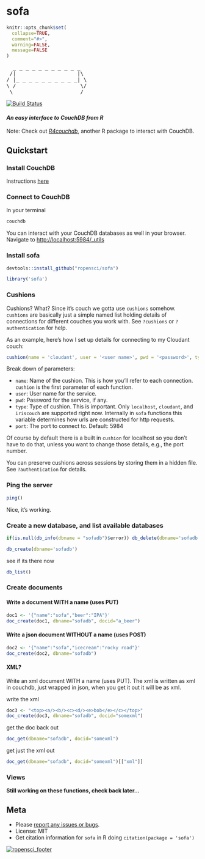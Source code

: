 sofa
====

```r
knitr::opts_chunk$set(
  collapse=TRUE,
  comment="#>",
  warning=FALSE, 
  message=FALSE
)
```

<pre>
  _ _ _ _ _ _ _ _ _ _ _ 
 /|                   |\
/ |_ _ _ _ _ _ _ _ _ _| \
\ /                    \/
 \ ___________________ /
</pre>

[![Build Status](https://travis-ci.org/ropensci/sofa.png?branch=master)](https://travis-ci.org/ropensci/sofa)

#### *An easy interface to CouchDB from R*

Note: Check out [*R4couchdb*](https://github.com/wactbprot/R4CouchDB), another R package to interact with CouchDB. 

## Quickstart

### Install CouchDB

Instructions [here](http://wiki.apache.org/couchdb/Installation)

### Connect to CouchDB

In your terminal 

```sh
couchdb
```

You can interact with your CouchDB databases as well in your browser. Navigate to [http://localhost:5984/_utils](http://localhost:5984/_utils)

### Install sofa

```r
devtools::install_github("ropensci/sofa")
```

```r
library('sofa')
```

### Cushions

Cushions? What? Since it's couch we gotta use `cushions` somehow. `cushions` are basically just a simple named list holding details of connections for different couches you work with. See `?cushions` or `?authentication` for help. 

As an example, here's how I set up details for connecting to my Cloudant couch:

```r
cushion(name = 'cloudant', user = '<user name>', pwd = '<password>', type = "cloudant")
```

Break down of parameters: 

* `name`: Name of the cushion. This is how you'll refer to each connection. `cushion` is the first parameter of each function. 
* `user`: User name for the service.
* `pwd`: Password for the service, if any.
* `type`: Type of cushion. This is important. Only `localhost`, `cloudant`, and `iriscouch` are supported right now. Internally in `sofa` functions this variable determines how urls are constructed for http requests. 
* `port`: The port to connect to. Default: 5984

Of course by default there is a built in `cushion` for localhost so you don't have to do that, unless you want to change those details, e.g., the port number.

You can preserve cushions across sessions by storing them in a hidden file. See `?authentication` for details.

### Ping the server

```r
ping()
```

Nice, it's working.

### Create a new database, and list available databases

```r
if(is.null(db_info(dbname = "sofadb")$error)) db_delete(dbname='sofadb')
```

```r
db_create(dbname='sofadb')
```

see if its there now

```r
db_list()
```

### Create documents

#### Write a document WITH a name (uses PUT)

```r
doc1 <- '{"name":"sofa","beer":"IPA"}'
doc_create(doc1, dbname="sofadb", docid="a_beer")
```

#### Write a json document WITHOUT a name (uses POST)

```r
doc2 <- '{"name":"sofa","icecream":"rocky road"}'
doc_create(doc2, dbname="sofadb")
```

#### XML? 

Write an xml document WITH a name (uses PUT). The xml is written as xml in couchdb, just wrapped in json, when you get it out it will be as xml.

write the xml

```r
doc3 <- "<top><a/><b/><c><d/><e>bob</e></c></top>"
doc_create(doc3, dbname="sofadb", docid="somexml")
```

get the doc back out

```r
doc_get(dbname="sofadb", docid="somexml")
```

get just the xml out

```r
doc_get(dbname="sofadb", docid="somexml")[["xml"]]
```

### Views

__Still working on these functions, check back later...__

## Meta

* Please [report any issues or bugs](https://github.com/ropensci/sofa/issues).
* License: MIT
* Get citation information for `sofa` in R doing `citation(package = 'sofa')`

[![ropensci_footer](http://ropensci.org/public_images/github_footer.png)](http://ropensci.org)
